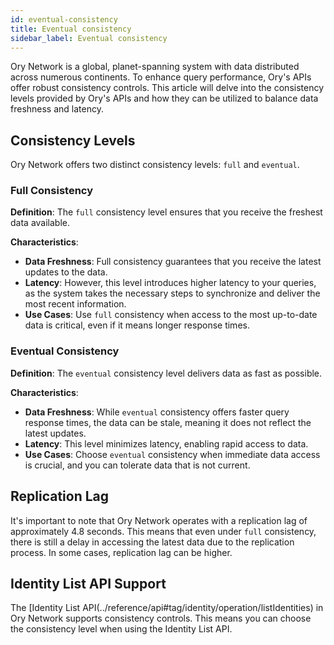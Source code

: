 ```yaml
---
id: eventual-consistency
title: Eventual consistency
sidebar_label: Eventual consistency
---
```


Ory Network is a global, planet-spanning system with data distributed across numerous continents. To enhance query performance,
Ory's APIs offer robust consistency controls. This article will delve into the consistency levels provided by Ory's APIs and how
they can be utilized to balance data freshness and latency.

## Consistency Levels

Ory Network offers two distinct consistency levels: `full` and `eventual`.

### Full Consistency

**Definition**: The `full` consistency level ensures that you receive the freshest data available.

**Characteristics**:

- **Data Freshness**: Full consistency guarantees that you receive the latest updates to the data.
- **Latency**: However, this level introduces higher latency to your queries, as the system takes the necessary steps to
  synchronize and deliver the most recent information.
- **Use Cases**: Use `full` consistency when access to the most up-to-date data is critical, even if it means longer
  response times.

### Eventual Consistency

**Definition**: The `eventual` consistency level delivers data as fast as possible.

**Characteristics**:

- **Data Freshness**: While `eventual` consistency offers faster query response times, the data can be stale, meaning it
  does not reflect the latest updates.
- **Latency**: This level minimizes latency, enabling rapid access to data.
- **Use Cases**: Choose `eventual` consistency when immediate data access is crucial, and you can tolerate data that is not current.

## Replication Lag

It's important to note that Ory Network operates with a replication lag of approximately 4.8 seconds. This means that even under
`full` consistency, there is still a delay in accessing the latest data due to the replication process. In some
cases, replication lag can be higher.

## Identity List API Support

The [Identity List API(../reference/api#tag/identity/operation/listIdentities) in Ory Network supports consistency controls. This means you can choose the consistency level when using the Identity List API.

